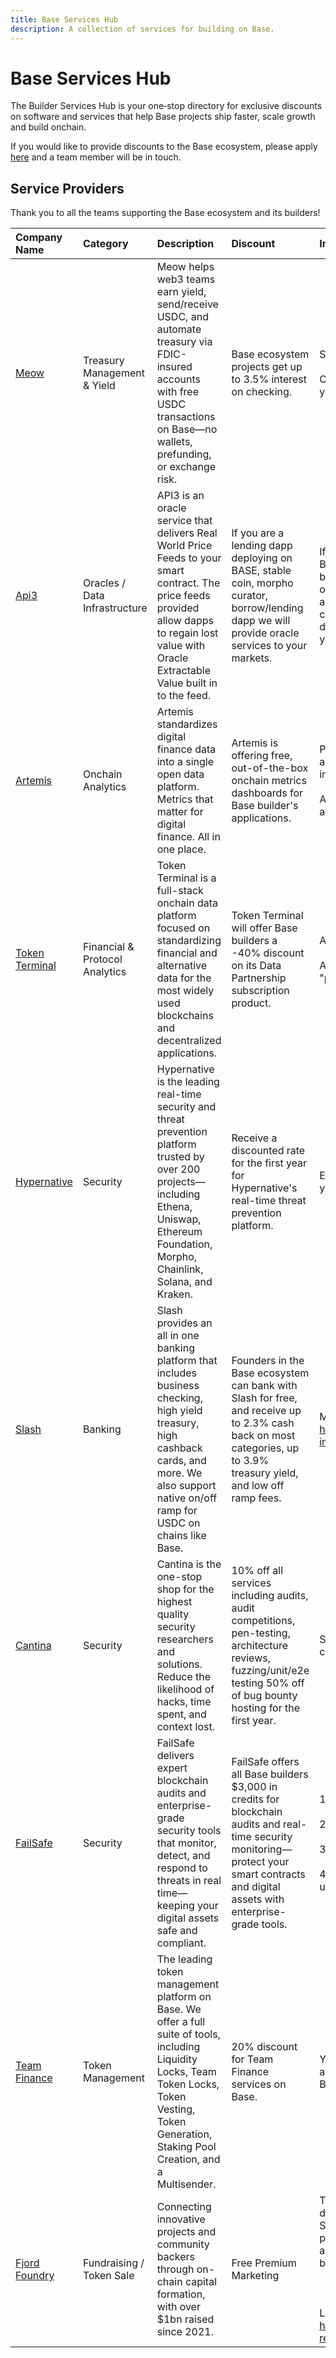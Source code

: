 ```yaml
---
title: Base Services Hub
description: A collection of services for building on Base.
---
```


# Base Services Hub

The Builder Services Hub is your one‑stop directory for exclusive discounts on
software and services that help Base projects ship faster, scale growth and
build onchain.

If you would like to provide discounts to the Base ecosystem, please apply
[here](https://forms.gle/B8u1TTqb1jyVjEYG6) and a team member will be in touch.

## Service Providers

Thank you to all the teams supporting the Base ecosystem and its builders!

| Company Name | Category | Description | Discount | Instructions for Redemption |
| :------------------------------------------- | :----------------------------- | :--------------------------------------------------------------------------------------------------------------------------------------------------------------------------------------------------- | :--------------------------------------------------------------------------------------------------------------------------------------------- | :---------------------------------------------------------------------------------------------------------------------------------------------------------------------------------------------------------------------- |
| [Meow](http://meow.com/) | Treasury Management & Yield | Meow helps web3 teams earn yield, send/receive USDC, and automate treasury via FDIC-insured accounts with free USDC transactions on Base—no wallets, prefunding, or exchange risk. | Base ecosystem projects get up to 3.5% interest on checking. | Sign up [here](https://app.meow.com/signup?referral=Base) <br/><br/> Or list “Base Ecosystem” under “How did you hear about us?” during signup |
| [Api3](https://www.api3.org/) | Oracles / Data Infrastructure | API3 is an oracle service that delivers Real World Price Feeds to your smart contract. The price feeds provided allow dapps to regain lost value with Oracle Extractable Value built in to the feed. | If you are a lending dapp deploying on BASE, stable coin, morpho curator, borrow/lending dapp we will provide oracle services to your markets. | If you are a lending dapp deploying on BASE, stable coin, morpho curator, borrow/lending dapp we will provide oracle services to your markets.If you are a lending dapp deploying on BASE, stable coin, morpho curator, borrow/lending dapp we will provide oracle services to your markets. | Contact [BillyJitsu](http://t.me/billyjitsu) or apply here |
| [Artemis](http://artemis.xyz/) | Onchain Analytics | Artemis standardizes digital finance data into a single open data platform. Metrics that matter for digital finance. All in one place. | Artemis is offering free, out-of-the-box onchain metrics dashboards for Base builder's applications. | Please fill out this [Google Form](https://forms.gle/ZDS9LkxSBJVJonR36) with your application metadata and contract information. <br/><br/> Artemis will contact your email once your application dashboard has been created. |
| [Token Terminal](https://tokenterminal.com/) | Financial & Protocol Analytics | Token Terminal is a full-stack onchain data platform focused on standardizing financial and alternative data for the most widely used blockchains and decentralized applications. | Token Terminal will offer Base builders a -40% discount on its Data Partnership subscription product. | Apply [here](https://tokenterminal.com/explorer/listings). <br/><br/> All Base builders will need to submit a "proof of deployment on Base". |
| [Hypernative](https://www.hypernative.io/) | Security | Hypernative is the leading real-time security and threat prevention platform trusted by over 200 projects—including Ethena, Uniswap, Ethereum Foundation, Morpho, Chainlink, Solana, and Kraken. | Receive a discounted rate for the first year for Hypernative's real-time threat prevention platform. | Email marshall@hypernative.io to begin your trial and claim your offer. |
| [Slash](slash.com) | Banking | Slash provides an all in one banking platform that includes business checking, high yield treasury, high cashback cards, and more. We also support native on/off ramp for USDC on chains like Base. | Founders in the Base ecosystem can bank with Slash for free, and receive up to 2.3% cash back on most categories, up to 3.9% treasury yield, and low off ramp fees. | Make an account at https://app.slash.com/onboarding?invite_code=BASE to claim the offer. |
| [Cantina](https://cantina.xyz/welcome) | Security | Cantina is the one-stop shop for the highest quality security researchers and solutions. Reduce the likelihood of hacks, time spent, and context lost. | 10% off all services including audits, audit competitions, pen-testing, architecture reviews, fuzzing/unit/e2e testing  50% off of bug bounty hosting for the first year. | Submit info to: cantina.xyz/introduction/base-cantina |
| [FailSafe](https://www.getfailsafe.com) | Security | FailSafe delivers expert blockchain audits and enterprise-grade security tools that monitor, detect, and respond to threats in real time—keeping your digital assets safe and compliant. | FailSafe offers all Base builders $3,000 in credits for blockchain audits and real-time security monitoring—protect your smart contracts and digital assets with enterprise-grade tools. | 1.	Go to getfailsafe.com/contact-us <br/><br/> 2.	Fill out the form with your details <br/><br/> 3.	In the 'Chain' field, type Base <br/><br/> 4.	Submit the form – our team will follow up to activate your credit |
| [Team Finance ](https://www.team.finance/) | Token Management | The leading token management platform on Base. We offer a full suite of tools, including Liquidity Locks, Team Token Locks, Token Vesting, Token Generation, Staking Pool Creation, and a Multisender. | 20% discount for Team Finance services on Base. | Your discount will be automatically applied when using Team Finance on Base. |
| [Fjord Foundry](https://www.fjordfoundry.com/) | Fundraising / Token Sale | Connecting innovative projects and community backers through on-chain capital formation, with over $1bn raised since 2021. | Free Premium Marketing | To claim this offer, simply tell us you discovered it through the Base Builder Services Hub when you apply. If your project passes our due‑diligence review and is selected as a launch partner, you’ll be eligible. <br/><br/>  <br/><br/> Link to apply https://swunul13vyp.typeform.com/fjord-request |
